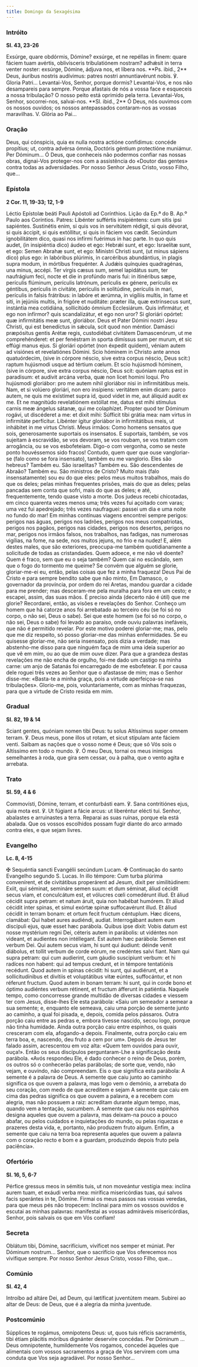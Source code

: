 ```yaml
---
title: Domingo da Sexagésima
---
```


### Intróito

**Sl. 43, 23-26**

<div class="side-by-side not-content">
  <span>
    Exsúrge, quare obdórmis, Dómine? exsúrge, et ne repéllas in finem: quare fáciem tuam avértis,
    oblivísceris tribulatiónem nostram? adhǽsit in terra venter noster: exsúrge, Dómine, ádjuva nos,
    et líbera nos. **Ps. ibid., 2** Deus, áuribus nostris audívimus: patres nostri annuntiavérunt
    nobis. ℣. Gloria Patri...
  </span>
  <span>
    Levantai-Vos, Senhor, porque dormis? Levantai-Vos, e nos não desampareis para sempre. Porque
    afastais de nós a vossa face e esqueceis a nossa tribulação? O nosso peito está oprimido pela
    terra. Levantai-Vos, Senhor, socorrei-nos, salvai-nos. **Sl. ibid., 2** Ó Deus, nós ouvimos com
    os nossos ouvidos; os nossos antepassados contaram-nos as vossas maravilhas. V. Glória ao Pai...
  </span>
</div>

### Oração

<div class="side-by-side not-content">
  <span>
    Deus, qui cónspicis, quia ex nulla nostra actióne confídimus: concéde propítius; ut, contra
    advérsa ómnia, Doctóris géntium protectióne muniámur. Per Dóminum...
  </span>
  <span>
    Ó Deus, que conheceis não podermos confiar nas nossas obras, dignai-Vos proteger-nos com a
    assistência do «Doutor das gentes» contra todas as adversidades. Por nosso Senhor Jesus Cristo,
    vosso Filho, que...
  </span>
</div>

### Epístola

**2 Cor. 11, 19-33; 12, 1-9**

<div class="side-by-side not-content">
  <span>Léctio Epístolæ beáti Pauli Apóstoli ad Corínthios.</span>
  <span>Lição da Ep.ª do B. Ap.º Paulo aos Coríntios.</span>
  <span>
    Patres: Libénter suffértis insipiéntens: cum sitis ipsi sapiéntes. Sustinétis enim, si quis vos
    in servitútem rédigit, si quis dévorat, si quis áccipit, si quis extóllitur, si quis in fáciem
    vos cædit. Secúndum ignobilitátem dico, quasi nos infírmi fuérimus in hac parte. In quo quis
    audet, (in insipiéntia dico) áudeo et ego: Hebrǽi sunt, et ego: Israelítæ sunt, et ego: Semen
    Abrahæ sunt, et ego: Minístri Christi sunt, (ut minus sápiens dico) plus ego: in labóribus
    plúrimis, in carcéribus abundántius, in plagis supra modum, in mórtibus frequénter. A Judǽis
    quínquies quadragénas, una minus, accépi. Ter virgis cæsus sum, semel lapidátus sum, ter
    naufrágium feci, nocte et die in profúndo maris fui: in itinéribus sæpe, perículis flúminum,
    perículis latrónum, perículis ex génere, perículis ex géntibus, perículis in civitáte, perículis
    in solitúdine, perículis in mari, perículis in falsis frátribus: in labóre et ærúmna, in
    vigíliis multis, in fame et siti, in jejúniis multis, in frigóre et nuditáte: præter illa, quæ
    extrínsecus sunt, instántia mea cotidiána, sollicitúdo ómnium Ecclesiárum. Quis infirmátur, et
    ego non infírmor? quis scandalizátur, et ego non uror? Si gloriári opórtet: quæ infirmitátis meæ
    sunt, gloriábor. Deus et Pater Dómini nostri Jesu Christi, qui est benedíctus in sǽcula, scit
    quod non méntior. Damásci præpósitus gentis Arétæ regis, custodiébat civitátem Damascenórum, ut
    me comprehénderet: et per fenéstram in sporta dimíssus sum per murum, et sic effúgi manus ejus.
    Si gloriári opórtet (non éxpedit quidem), véniam autem ad visiónes et revelatiónes Dómini. Scio
    hóminem in Christo ante annos quatuórdecim, (sive in córpore néscio, sive extra corpus néscio,
    Deus scit:) raptum hujúsmodi usque ad tértium cœlum. Et scio hujúsmodi hóminem, (sive in
    córpore, sive extra corpus néscio, Deus scit: quóniam raptus est in paradisum: et audivit arcána
    verba, quæ non licet homini loqui. Pro hujúsmodi gloriábor: pro me autem nihil gloriábor nisi in
    infirmitátibus meis. Nam, et si volúero gloriári, non ero insípiens: veritátem enim dicam: parco
    autem, ne quis me exístimet supra id, quod videt in me, aut áliquid audit ex me. Et ne magnitúdo
    revelatiónem extóllat me, datus est mihi stímulus carnis meæ ángelus sátanæ, qui me colaphízet.
    Propter quod ter Dóminum rogávi, ut discéderet a me: et dixit mihi: Súfficit tibi grátia mea:
    nam virtus in infirmitáte perfícitur. Libénter ígitur gloriábor in infirmitátibus meis, ut
    inhábitet in me virtus Christi.
  </span>
  <span>
    Meus irmãos: Como homens sensatos que sois, generosamente suportais os insensatos. E suportais,
    também, se vos sujeitam à escravidão, se vos devoram, se vos roubam, se vos tratam com
    arrogância, ou se vos esbofeteiam. Digo-o com vergonha, como se neste ponto houvéssemos sido
    fracos! Contudo, quem quer que ouse vangloriar-se (falo como se fora insensato), também eu me
    vanglorio. Eles são hebreus? Também eu. São israelitas? Também eu. São descendentes de Abraão?
    Também eu. São ministros de Cristo? Muito mais (falo insensatamente) sou eu do que eles: pelos
    meus muitos trabalhos, mais do que os deles; pelas minhas frequentes prisões, mais do que as
    deles; pelas pancadas sem conta que sofri, mais do que as deles; e até, frequentemente, tendo
    quase visto a morte. Dos judeus recebi chicotadas, em cinco quarenta vezes menos uma; três vezes
    fui açoitado com varas; uma vez fui apedrejado; três vezes naufraguei: passei um dia e uma noite
    no fundo do mar! Em minhas contínuas viagens encontrei sempre perigos: perigos nas águas,
    perigos nos ladrões, perigos nos meus compatriotas, perigos nos pagãos, perigos nas cidades,
    perigos nos desertos, perigos no mar, perigos nos irmãos falsos, nos trabalhos, nas fadigas, nas
    numerosas vigílias, na fome, na sede, nos muitos jejuns, no frio e na nudez! E, além destes
    males, que são exteriores, preocupa-me também quotidianamente a solicitude de todas as
    cristandades. Quem adoece, e me não vê doente? Quem é fraco, sem que eu o seja também? Quem cai
    no escândalo, sem que o fogo do tormento me queime? Se convém que alguém se glorie,
    gloriar-me-ei eu, então, pelas coisas que fez a minha fraqueza! Deus Pai de Cristo e para sempre
    bendito sabe que não minto, Em Damasco, o governador da província, por ordem do rei Aretas,
    mandou guardar a cidade para me prender; mas desceram-me pela muralha para fora em um cesto; e
    escapei, assim, das suas mãos. É preciso ainda (decerto não é útil) que me glorie? Recordarei,
    então, as visões e revelações do Senhor. Conheço um homem que há catorze anos foi arrebatado ao
    terceiro céu (se foi só no corpo, o não sei, Deus o sabe). Sei que este homem (se foi só no
    corpo, o não sei, Deus o sabe) foi levado ao paraíso, onde ouviu palavras inefáveis, que não é
    permitido revelar. Por este motivo poderei gloriar-me; mas, pelo que me diz respeito, só posso
    gloriar-me das minhas enfermidades. Se eu quisesse gloriar-me, não seria insensato, pois dizia a
    verdade; mas abstenho-me disso para que ninguém faça de mim uma ideia superior ao que vê em mim,
    ou ao que de mim ouve dizer. Para que a grandeza destas revelações me não encha de orgulho,
    foi-me dado um castigo na minha carne: um anjo de Satanás foi encarregado de me esbofetear. E
    por causa dele roguei três vezes ao Senhor que o afastasse de mim; mas o Senhor disse-me:
    «Basta-te a minha graça, pois a virtude aperfeiçoa-se nas tribulações». Glorio-me, pois,
    voluntariamente, com as minhas fraquezas, para que a virtude de Cristo resida em mim.
  </span>
</div>

### Gradual

**Sl. 82, 19 & 14**

<div class="side-by-side not-content">
  <span>
    Sciant gentes, quóniam nomen tibi Deus: tu solus Altíssimus super omnem terram. ℣. Deus meus,
    pone illos ut rotam, et sicut stípulam ante fáciem venti.
  </span>
  <span>
    Saibam as nações que o vosso nome é Deus; que só Vós sois o Altíssimo em todo o mundo. ℣. Ó meu
    Deus, tornai os meus inimigos semelhantes à roda, que gira sem cessar, ou à palha, que o vento
    agita e arrebata.
  </span>
</div>

### Trato

**Sl. 59, 4 & 6**

<div class="side-by-side not-content">
  <span>
    Commovísti, Dómine, terram, et conturbásti eam. ℣. Sana contritiónes ejus, quia mota est. ℣. Ut
    fúgiant a fácie arcus: ut liberéntur elécti tui.
  </span>
  <span>
    Senhor, abalastes e arruinastes a terra. Reparai as suas ruínas, porque ela está abalada. Que os
    vossos escolhidos possam fugir diante do arco armado contra eles, e que sejam livres.
  </span>
</div>

### Evangelho

**Lc. 8, 4-15**

<div class="side-by-side not-content">
  <span>
    <span class="text-red-500">✠</span> Sequéntia sancti Evangélii secúndum Lucam.
  </span>
  <span>
    <span class="text-red-500">✠</span> Continuação do santo Evangelho segundo S. Lucas.
  </span>
  <span>
    In illo témpore: Cum turba plúrima convenírent, et de civitátibus properárent ad Jesum, dixit
    per similitúdinem: Exiit, qui séminat, semináre semen suum: et dum séminat, áliud cécidit secus
    viam, et conculcátum est, et vólucres cœli comedérunt illud. Et áliud cécidit supra petram: et
    natum áruit, quia non habébat humórem. Et áliud cécidit inter spinas, et simul exórtæ spinæ
    suffocavérunt illud. Et áliud cécidit in terram bonam: et ortum fecit fructum céntuplum. Hæc
    dicens, clamábat: Qui habet aures audiéndi, audiat. Interrogábant autem eum discípuli ejus, quæ
    esset hæc parábola. Quibus ipse dixit: Vobis datum est nosse mystérium regni Dei, céteris autem
    in parábolis: ut vidéntes non videant, et audientes non intéllegant. Est autem hæc parábola:
    Semen est verbum Dei. Qui autem secus viam, hi sunt qui áudiunt: déinde venit diábolus, et
    tollit verbum de corde eórum, ne credéntes salvi fiant. Nam qui supra petram: qui cum audierint,
    cum gáudio suscipiunt verbum: et hi radíces non habent: qui ad tempus credunt, et in témpore
    tentatiónis recédunt. Quod autem in spinas cécidit: hi sunt, qui audiérunt, et a
    sollicitudínibus et divítiis et voluptátibus vitæ eúntes, suffocántur, et non réferunt fructum.
    Quod autem in bonam terram: hi sunt, qui in corde bono et óptimo audiéntes verbum rétinent, et
    fructum áfferunt in patiéntia.
  </span>
  <span>
    Naquele tempo, como concorresse grande multidão de diversas cidades e viessem ter com Jesus,
    disse-lhes Ele esta parábola: «Saiu um semeador a semear a sua semente; e, enquanto ele semeava,
    caiu uma porção de semente junto ao caminho, a qual foi pisada, e, depois, comida pelos
    pássaros. Outra porção caiu entre as pedras e, embora tivesse nascido, secou logo, porque não
    tinha humidade. Ainda outra porção caiu entre espinhos, os quais cresceram com ela, afogando-a
    depois. Finalmente, outra porção caiu em terra boa, e, nascendo, deu fruto a cem por um». Depois
    de Jesus ter falado assim, acrescentou em voz alta: «Quem tem ouvidos para ouvir, ouça!». Então
    os seus discípulos perguntaram-Lhe a significação desta parábola. «Avós respondeu Ele, é dado
    conhecer o reino de Deus, porém, os outros só o conhecerão pelas parábolas; de sorte que, vendo,
    não vejam, e ouvindo, não compreendam. Eis o que significa esta parábola: A semente é a palavra
    de Deus. A semente que caiu junto ao caminho significa os que ouvem a palavra, mas logo vem o
    demónio, a arrebata do seu coração, com medo de que acreditem e sejam A semente que caiu em cima
    das pedras significa os que ouvem a palavra, e a recebem com alegria, mas não possuem a raiz:
    acreditam durante algum tempo, mas, quando vem a tentação, sucumbem. A semente que caiu nos
    espinhos designa aqueles que ouvem a palavra, mas deixam-na pouco a pouco abafar, ou pelos
    cuidados e inquietações do mundo, ou pelas riquezas e prazeres desta vida, e, portanto, não
    produzem fruto algum. Enfim, a semente que caiu na terra boa representa aqueles que ouvem a
    palavra com o coração recto e bom e a guardam, produzindo depois fruto pela paciência».
  </span>
</div>

### Ofertório

**Sl. 16, 5, 6-7**

<div class="side-by-side not-content">
  <span>
    Pérfice gressus meos in sémitis tuis, ut non moveántur vestígia mea: inclína aurem tuam, et
    exáudi verba mea: mirífica misericórdias tuas, qui salvos facis sperántes in te, Dómine.
  </span>
  <span>
    Firmai os meus passos nas vossas veredas, para que meus pés não tropecem: Inclinai para mim os
    vossos ouvidos e escutai as minhas palavras: manifestai as vossas admiráveis misericórdias,
    Senhor, pois salvais os que em Vós confiam!
  </span>
</div>

### Secreta

<div class="side-by-side not-content">
  <span>
    Oblátum tibi, Dómine, sacrifícium, vivíficet nos semper et múniat. Per Dóminum nostrum...
  </span>
  <span>
    Senhor, que o sacrifício que Vos oferecemos nos vivifique sempre. Por nosso Senhor Jesus Cristo,
    vosso Filho, que...
  </span>
</div>

### Comúnio

**Sl. 42, 4**

<div class="side-by-side not-content">
  <span>Introíbo ad altáre Dei, ad Deum, qui lætíficat juventútem meam.</span>
  <span>Subirei ao altar de Deus: de Deus, que é a alegria da minha juventude.</span>
</div>

### Postcomúnio

<div class="side-by-side not-content">
  <span>
    Súpplices te rogámus, omnípotens Deus: ut, quos tuis réficis sacraméntis, tibi étiam plácitis
    móribus dignánter deservíre concédas. Per Dóminum ...
  </span>
  <span>
    Deus omnipotente, humildemente Vos rogamos, concedei àqueles que alimentais com vossos
    sacramentos a graça de Vos servirem com uma conduta que Vos seja agradável. Por nosso Senhor...
  </span>
</div>
